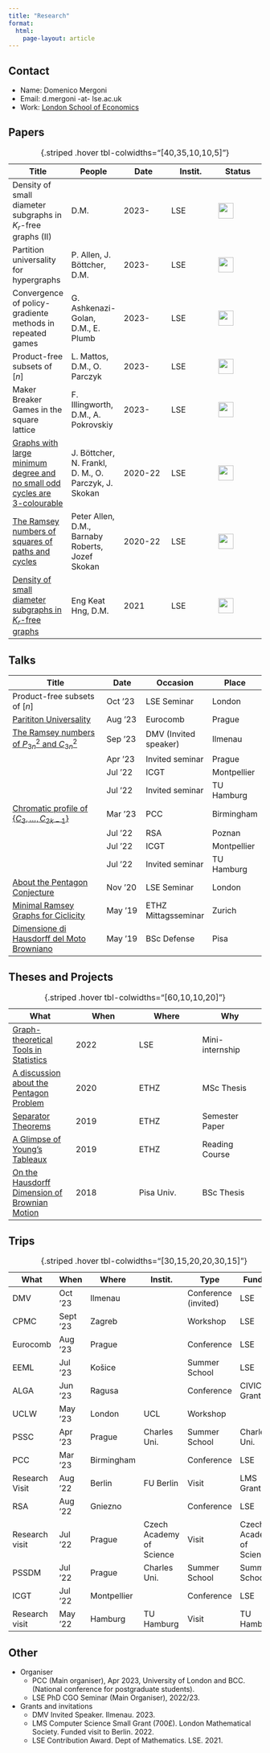 ```yaml
---
title: "Research"
format: 
  html:
    page-layout: article
---
```


::: column-margin
::: callout-note
## Contact

-   Name: Domenico Mergoni
-   Email: d.mergoni -at- lse.ac.uk
-   Work: [London School of Economics](https://www.lse.ac.uk/mathematics)
:::
:::

::: panel-tabset
## Papers

| Title                                                                                                         | People                                               | Date    | Instit. | Status                                |
|---------------|---------------|---------------|---------------|---------------|
| Density of small diameter subgraphs in $K_r$-free graphs (II)                                                 | D.M.                                                 | 2023-   | LSE     | ![](../images/0.png){width="0.8cm"}   |
| Partition universality for hypergraphs                                                                        | P. Allen, J. Böttcher, D.M.                          | 2023-   | LSE     | ![](../images/50.png){width="0.8cm"}  |
| Convergence of policy-gradiente methods in repeated games                                                     | G. Ashkenazi-Golan, D.M., E. Plumb                   | 2023-   | LSE     | ![](../images/50.png){width="0.8cm"}  |
| Product-free subsets of $[n]$                                                                                 | L. Mattos, D.M., O. Parczyk                          | 2023-   | LSE     | ![](../images/50.png){width="0.8cm"}  |
| Maker Breaker Games in the square lattice                                                                     | F. Illingworth, D.M., A. Pokrovskiy                  | 2023-   | LSE     | ![](../images/50.png){width="0.8cm"}  |
| [Graphs with large minimum degree and no small odd cycles are 3-colourable](https://arxiv.org/abs/2302.01875) | J. Böttcher, N. Frankl, D. M., O. Parczyk, J. Skokan | 2020-22 | LSE     | ![](../images/100.png){width="0.8cm"} |
| [The Ramsey numbers of squares of paths and cycles](https://arxiv.org/abs/2212.14860)                         | Peter Allen, D.M., Barnaby Roberts, Jozef Skokan     | 2020-22 | LSE     | ![](../images/100.png){width="0.8cm"} |
| [Density of small diameter subgraphs in $K_r$-free graphs](https://arxiv.org/abs/2207.14297)                  | Eng Keat Hng, D.M.                                   | 2021    | LSE     | ![](../images/100.png){width="0.8cm"} |

: {.striped .hover tbl-colwidths="\[40,35,10,10,5\]"}

## Talks

| Title                                                                                           | Date    | Occasion              | Place       |
|--------------------------------|-------------|-------------|-------------|
| Product-free subsets of $[n]$                                                                   | Oct '23 | LSE Seminar           | London      |
| [Parititon Universality](../Documents_files/Presentations/Partit_uni.pdf)                       | Aug '23 | Eurocomb              | Prague      |
| [The Ramsey numbers of $P_{3n}^2$ and $C_{3n}^2$](../Documents_files/Presentations/Ram_num.pdf) | Sep '23 | DMV (Invited speaker) | Ilmenau     |
|                                                                                                 | Apr '23 | Invited seminar       | Prague      |
|                                                                                                 | Jul '22 | ICGT                  | Montpellier |
|                                                                                                 | Jul '22 | Invited seminar       | TU Hamburg  |
| [Chromatic profile of $\{C_3,\dots{},C_{2k-1}\}$](../Documents_files/Presentations/3_chrom.pdf) | Mar '23 | PCC                   | Birmingham  |
|                                                                                                 | Jul '22 | RSA                   | Poznan      |
|                                                                                                 | Jul '22 | ICGT                  | Montpellier |
|                                                                                                 | Jul '22 | Invited seminar       | TU Hamburg  |
| [About the Pentagon Conjecture](../Documents_files/Theses/MSc_pres.pdf)                         | Nov '20 | LSE Seminar           | London      |
| [Minimal Ramsey Graphs for Ciclicity](../Documents_files/Presentations/Min_cicl.pdf)            | May '19 | ETHZ Mittagsseminar   | Zurich      |
| [Dimensione di Hausdorff del Moto Browniano](../Documents_files/Theses/BSc_Thesis.compr.pdf)    | May '19 | BSc Defense           | Pisa        |

```{=html}
<!--
[About the Pentagon Conjecture](../Documents_files/Theses/MSc_pres.pdf) 
[Dimensione di Hausdorff del Moto Browniano](../Documents_files/Theses/BSc_Thesis.compr.pdf)

| Title                                                                              | Date    | Occasion            | Place                |
|------------------|------------------|------------------|------------------|
| [The Ramsey numbers of $P_{3n}^2$ and $C_{3n}^2$](../Documents_files/Presentations/Ram_num.pdf)              | Sep '23 | DMV (Invited)       | Ilmenau              |
| Partition universality                                                                                                                         | Aug '23 | Eurocomb       | Prague              |
|  The Ramsey numbers of $P_{3n}^2$ and $C_{3n}^2$                                                                                               | Apr '23 | Invited seminar     | Charles Univ. Prague |
| [Chromatic profile of $\{C_3,\dots{},C_{2k-1}\}$](../Documents_files/Presentations/3_chrom.pdf)                                  | Mar '23 | PCC                 | Birmingham           |
|  The Ramsey numbers of $P_{3n}^2$ and $C_{3n}^2$                                                                                              | Jul '22 | ICGT                | Montpellier          |
|  Chromatic profile of $\{C_3,\dots{},C_{2k-1}\}$                                                                                              | Jul '22 | RSA                 | Poznan               |
| The Ramsey numbers of $P_{3n}^2$ and $C_{3n}^2$                                                                                                 | Jun '22 | Invited seminar     | TU Hamburg           |
| [About the Pentagon Conjecture](../Documents_files/Theses/MSc_pres.pdf)                                                           | Nov '20 | LSE Seminar         | London               |
| [Minimal Ramsey Graphs for Ciclicity](../Documents_files/Presentations/Min_cicl.pdf) | May '19 | ETHZ Mittagsseminar | Zurich               |
| [Studio della dimensione di Hausdorff del Moto Browniano](../Documents_files/Theses/BSc_Thesis.compr.pdf)                                | Jul '18 | BSc defense         | Pisa                 |

: {.striped .hover tbl-colwidths="\[50,30,20\]"}
-->
```
## Theses and Projects

| What                                                                                                 | When | Where      | Why             |
|------------------|------------------|------------------|------------------|
| [Graph-theoretical Tools in Statistics](../Documents_files/Presentations/)                           | 2022 | LSE        | Mini-internship |
| [A discussion about the Pentagon Problem](../Documents_files/Theses/MSc_Thesis.pdf)                  | 2020 | ETHZ       | MSc Thesis      |
| [Separator Theorems](../Documents_files/Presentations/Semester_Paper_Separator_Theorems.pdf)         | 2019 | ETHZ       | Semester Paper  |
| [A Glimpse of Young's Tableaux](../Documents_files/Presentations/Reading_course_Young_Tableaux.pdf)  | 2019 | ETHZ       | Reading Course  |
| [On the Hausdorff Dimension of Brownian Motion](../Documents_files/Theses/BSc_Thesis.compressed.pdf) | 2018 | Pisa Univ. | BSc Thesis      |

: {.striped .hover tbl-colwidths="\[60,10,10,20\]"}

## Trips

| What           | When     | Where       | Instit.                  | Type                 | Funded                   |
|------------|------------|------------|------------|------------|------------|
| DMV            | Oct '23  | Ilmenau     |                          | Conference (invited) | LSE                      |
| CPMC           | Sept '23 | Zagreb      |                          | Workshop             | LSE                      |
| Eurocomb       | Aug '23  | Prague      |                          | Conference           | LSE                      |
| EEML           | Jul '23  | Košice      |                          | Summer School        | LSE                      |
| ALGA           | Jun '23  | Ragusa      |                          | Conference           | CIVICA Grant             |
| UCLW           | May '23  | London      | UCL                      | Workshop             |                          |
| PSSC           | Apr '23  | Prague      | Charles Uni.             | Summer School        | Charles Uni.             |
| PCC            | Mar '23  | Birmingham  |                          | Conference           | LSE                      |
| Research Visit | Aug '22  | Berlin      | FU Berlin                | Visit                | LMS Grant                |
| RSA            | Aug '22  | Gniezno     |                          | Conference           | LSE                      |
| Research visit | Jul '22  | Prague      | Czech Academy of Science | Visit                | Czech Academy of Science |
| PSSDM          | Jul '22  | Prague      | Charles Uni.             | Summer School        | Summer School            |
| ICGT           | Jul '22  | Montpellier |                          | Conference           | LSE                      |
| Research visit | May '22  | Hamburg     | TU Hamburg               | Visit                | TU Hamburg               |

: {.striped .hover tbl-colwidths="\[30,15,20,20,30,15\]"}

## Other

-   Organiser
    -   PCC (Main organiser), Apr 2023, University of London and BCC. (National conference for postgraduate students).
    -   LSE PhD CGO Seminar (Main Organiser), 2022/23.
-   Grants and invitations
    -   DMV Invited Speaker. Ilmenau. 2023.
    -   LMS Computer Science Small Grant (700£). London Mathematical Society. Funded visit to Berlin. 2022.
    -   LSE Contribution Award. Dept of Mathematics. LSE. 2021.
:::
